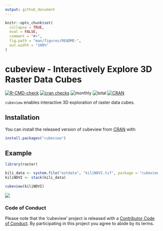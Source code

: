 ```yaml
---
output: github_document
---
```


<!-- README.md is generated from README.Rmd. Please edit that file -->

```r
knitr::opts_chunk$set(
  collapse = TRUE,
  eval = FALSE,
  comment = "#>",
  fig.path = "man/figures/README-",
  out.width = "100%"
)
```

# cubeview - Interactively Explore 3D Raster Data Cubes

<!-- badges: start -->
[![R-CMD-check](https://github.com/r-spatial/cubeview/actions/workflows/R-CMD-check.yaml/badge.svg)](https://github.com/r-spatial/cubeview/actions/workflows/R-CMD-check.yaml)
[![cran checks](https://badges.cranchecks.info/worst/cubeview.svg)](https://cran.r-project.org/web/checks/check_results_cubeview.html)
![monthly](https://cranlogs.r-pkg.org/badges/cubeview)
![total](https://cranlogs.r-pkg.org/badges/grand-total/cubeview)
[![CRAN](https://www.r-pkg.org/badges/version/cubeview?color=009999)](https://cran.r-project.org/package=cubeview)
<!-- badges: end -->

`cubeview` enables interactive 3D exploration of raster data cubes.

## Installation

You can install the released version of cubeview from [CRAN](https://CRAN.R-project.org) with:

``` r
install.packages("cubeview")
```

## Example

``` r
library(raster)

kili_data <- system.file("extdata", "kiliNDVI.tif", package = "cubeview")
kiliNDVI <- stack(kili_data)

cubeview(kiliNDVI)
```
![](man/figures/README-kili_cube.png)

### Code of Conduct

Please note that the 'cubeview' project is released with a [Contributor Code of Conduct](CODE_OF_CONDUCT.md). By participating in this project you agree to abide by its terms.

